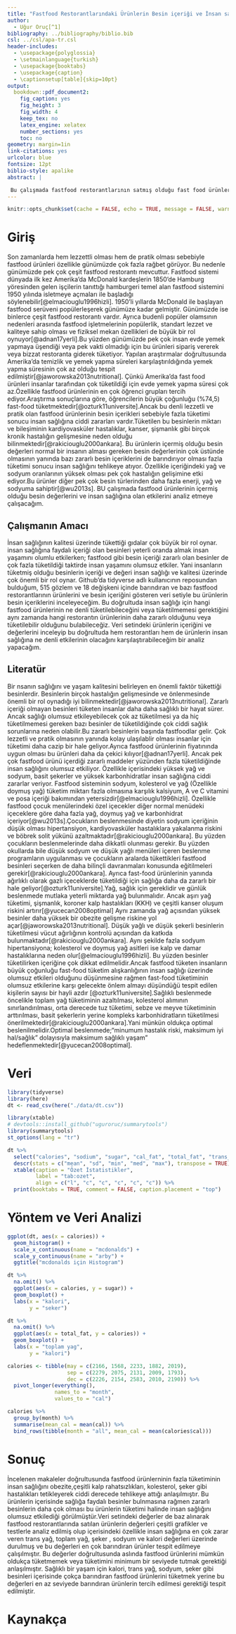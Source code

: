 ```yaml
---
title: "Fastfood Restorantlarındaki Ürünlerin Besin içeriği ve İnsan sağlığına Olan Etkilerinin Analizi"
author: 
  - Uğur Oruç[^1]
bibliography: ../bibliography/biblio.bib
csl: ../csl/apa-tr.csl
header-includes:
  - \usepackage{polyglossia}
  - \setmainlanguage{turkish}
  - \usepackage{booktabs}
  - \usepackage{caption} 
  - \captionsetup[table]{skip=10pt}
output:
  bookdown::pdf_document2:
    fig_caption: yes
    fig_height: 3
    fig_width: 4
    keep_tex: no
    latex_engine: xelatex
    number_sections: yes
    toc: no
geometry: margin=1in
link-citations: yes
urlcolor: blue
fontsize: 12pt
biblio-style: apalike
abstract: |

 Bu çalışmada fastfood restorantlarının satmış olduğu fast food ürünlerinin kalori, toplam yağ, sodyum, trans yağ , şeker gibi besin içeriği değerleri incelenerek hangi restorantın sattığı ürünlerin insan sağlığı üzerinde daha zararlı etkilerinin olduğu anlaşılmaya çalışılmıştır. Bu doğrultuda literatür taraması yapılmış ve veri setindeki veriler baz alınarak grafikler oluşturulmuştur. Anova testi yapılarak bulgular desteklenmiş ve veri seti analiz edilmiştir. 
---
```

```r
knitr::opts_chunk$set(cache = FALSE, echo = TRUE, message = FALSE, warning = FALSE)
```

<!-- ======================================================================= -->
<!-- ============================== NOTLAR ================================= -->
<!-- ======================================================================= -->
[^1]: 18080432, [Github Repo](https://github.com/uguroruc/FINAL-SINAVI)


# Giriş
Son zamanlarda hem lezzettli olması hem de pratik olması sebebiyle fastfood ürünleri özellikle günümüzde çok fazla rağbet görüyor. Bu nedenle günümüzde pek çok çeşit fastfood restorantı mevcuttur. Fastfood sistemi dünyada ilk kez Amerika’da McDonald kardeşlerin 1850’de Hamburg yöresinden gelen işçilerin tanıttığı hamburgeri temel alan fastfood sistemini 1950 yılında isletmeye açmaları ile başladığı söylenebilir[@elmaciouglu1996hizli]. 1950'li yıllarda McDonald ile başlayan fastfood serüveni popülerleşerek günümüze kadar gelmiştir. Günümüzde ise binlerce çeşit fastfood restorantı vardır. Ayrıca budenli popüler olamsının nedenleri arasında fastfood işletmelerinin popülerlik, standart lezzet ve kaliteye sahip olması ve fiziksel mekan özellikleri de büyük bir rol oynuyor[@adnan17yerli].Bu yüzden  günümüzde pek çok insan evde yemek yapmaya üşendiği veya pek vakti olmadığı için bu ürünleri sipariş vererek veya bizzat restoranta giderek  tüketiyor. Yapılan araştırmalar doğrultusunda Amerika'da temizlik ve yemek yapma süreleri karşılaştırıldığında yemek yapma süresinin çok az olduğu tespit edilmiştir[@jaworowska2013nutritional]. Çünkü Amerika'da fast food ürünleri insanlar tarafından çok tüketildiği için evde yemek yapma süresi çok az.Özellikle fastfood ürünlerinin en çok öğrenci grupları tercih ediyor.Araştırma sonuçlarına göre, öğrencilerin büyük çoğunluğu (%74,5) fast-food tüketmektedir[@ozturk11universite].Ancak bu denli lezzetli ve pratik olan fastfood ürünlerinin besin içerikleri sebebiyle fazla tüketimi sonucu insan sağlığına ciddi zararları vardır.Tüketilen bu besinlerin miktarı ve bileşiminin kardiyovasküler hastalıklar, kanser, şişmanlık gibi birçok kronik hastalığın gelişmesine neden olduğu bilinmektedir[@rakiciouglu2000ankara]. Bu ürünlerin içermiş olduğu besin değerleri normal bir insanın alması gereken besin değerlerinin çok üstünde olmasının yanında bazı zararlı besin içeriklerini de barındırıyor olması fazla tüketimi sonucu insan sağlığını tehlikeye atıyor. Özellikle içeriğindeki yağ ve sodyum oranlarının yüksek olması pek çok hastalığın gelişimine etki ediyor.Bu ürünler diğer pek çok besin türlerinden daha fazla enerji, yağ ve sodyuma sahiptir[@wu2013s]. BU çalışmada fastfood ürünlerinin içermiş olduğu besin değerlerini ve insan sağlığına olan etkilerini analiz etmeye çalışacağım.


## Çalışmanın Amacı
İnsan sağlığının kalitesi üzerinde tükettiği gıdalar çok büyük bir rol oynar. insan sağlığına faydalı içeriği olan besinleri yeterli oranda almak insan yaşamını olumlu etkilerken; fastfood gibi besin içeriği zararlı olan besinler de çok fazla tüketildiği taktirde insan yaşamını olumsuz etkiler. Yani insanların tüketmiş olduğu besinlerin içeriği ve değeri insan sağlığı ve kalitesi üzerinde çok önemli bir rol oynar. Github'da tidyverse adlı kullanıcının reposundan bulduğum, 515 gözlem ve 18 değişkeni içinde barındıran ve bazı fastfood restorantlarının ürünlerini ve besin içeriğini gösteren veri setiyle bu ürünlerin besin içeriklerini inceleyeceğim. Bu doğrultuda insan sağlığı için hangi fastfood ürünlerinin ne denli tüketilebileceğini veya tüketilmemesi gerektiğini aynı zamanda hangi restorantın ürünlerinin daha zararlı olduğunu veya tüketilebilir olduğunu bulabileceğiz. Veri setindeki ürünlerin içeriğini ve değerlerini inceleyip bu doğrultuda hem restorantları hem de ürünlerin insan sağlığına ne denli etkilerinin olacağını karşılaştırabileceğim bir analiz yapacağım.

## Literatür 

Bir nsanın sağlığını ve yaşam kalitesini belirleyen en önemli faktör tükettiği besinlerdir. Besinlerin birçok hastalığın gelişmesinde ve önlenmesinde önemli bir rol oynadığı iyi bilinmektedir[@jaworowska2013nutritional]. Zararlı içeriği olmayan besinleri tüketen insanlar daha daha sağlıklı bir hayat sürer. Ancak sağlığı olumsuz etkileyebilecek çok az tüketilmesi ya da hiç tüketilmemesi gereken bazı besinler de tüketildiğinde çok ciddi sağlık sorunlarına neden olabilir.Bu zararlı besinlerin başında fastfoodlar gelir. Çok lezzetli ve pratik olmasının yanında kolay ulaşılablir olması insanlar için tüketimi daha cazip bir hale geliyor.Ayrıca fastfood ürünlerinin fiyatınında uygun olması bu ürünleri daha da çekici kılıyor[@adnan17yerli]. Ancak pek çok fastfood ürünü içerdiği zararlı maddeler yüzünden fazla tüketildiğinde insan sağlığını olumsuz etkiliyor. Özellikle içerisindeki yüksek yağ ve sodyum, basit şekerler ve yüksek karbonhidratlar insan sağlığına ciddi zararlar veriyor. Fastfood sisteminin sodyum, kolesterol ve yağ (Özellikle doymuş yağ) tüketim miktarı fazla olmasına karşılık kalsiyum, A ve C vitamini ve posa içeriği bakımından yetersizdir[@elmaciouglu1996hizli]. Özellikle fastfood çocuk menülerindeki özel içecekler diğer normal menüdeki içeceklere göre daha fazla yağ, doymuş yağ ve karbonhidrat içeriyor[@wu2013s].Çocukların beslenmesinde diyetin sodyum içeriğinin düşük olması hipertansiyon, kardiyovasküler hastalıklara yakalanma riskini ve böbrek solit yükünü azaltmaktadır[@rakiciouglu2000ankara]. Bu yüzden çocukların beslenmelerinde daha dikkatli olunması gerekir. Bu yüzden okullarda bile düşük sodyum ve düşük yağlı menüleri içeren beslenme programların uygulanması ve çocukların aralarda tükettikleri fastfood besinleri seçerken de daha bilinçli davranmaları konusunda eğitilmeleri gerekir[@rakiciouglu2000ankara]. Ayrıca fast-food ürünlerinin yanında ağırlıklı olarak gazlı içeceklerde tüketildiği için sağlığa daha da zararlı bir hale geliyor[@ozturk11universite].Yağ, sağlık için gereklidir ve günlük beslenmede mutlaka yeterli miktarda yağ bulunmalıdır. Ancak aşırı yağ tüketimi, şişmanlık, koroner kalp hastalıkları (KKH) ve çeşitli kanser oluşum riskini artırır[@yucecan2008optimal] Aynı zamanda yağ açısından yüksek besinler daha yüksek bir obezite gelişme riskine yol açar[@jaworowska2013nutritional]. Düşük yağlı ve düşük şekerli besinlerin tüketilmesi vücut ağırlığının kontrolü açısından da katkıda bulunmaktadır[@rakiciouglu2000ankara]. Aynı şekilde fazla sodyum hipertansiyona; kolesterol ve doymuş yağ asitleri ise kalp ve damar hastalıklarına neden olur[@elmaciouglu1996hizli]. Bu yüzden besinler tüketilirken içeriğine çok dikkat edilmelidir.Ancak fastfood tüketen insanların büyük çoğunluğu fast-food tüketim alışkanlığının insan sağlığı üzerinde olumsuz etkileri olduğunu düşünmesine rağmen fast-food tüketiminin olumsuz etkilerine karşı gelecekte önlem almayı düşündüğü tespit edilen kişilerin sayısı bir hayli azdır [@ozturk11universite].Sağlıklı beslenmede öncelikle toplam yağ tüketiminin azaltılması, kolesterol alımının sınırlandırılması, orta derecede tuz tüketimi, sebze ve meyve tüketiminin arttırılması, basit şekerlerin yerine kompleks karbonhidratların tüketilmesi önerilmektedir[@rakiciouglu2000ankara].Yani münkün oldukça optimal beslenilmelidir.Optimal beslenmede;“minumum hastalık riski, maksimum iyi hal/sağlık" dolayısıyla maksimum sağlıklı yaşam” hedeflenmektedir[@yucecan2008optimal].

# Veri 


```r
library(tidyverse)
library(here)
dt <- read_csv(here("./data/dt.csv"))
```

 

```r
library(xtable) 
# devtools::install_github("uguroruc/summarytools")
library(summarytools)
st_options(lang = "tr")
```




```r
dt %>%
  select("calories", "sodium", "sugar", "cal_fat", "total_fat", "trans_fat", "cholesterol", "sat_fat", "total_carb") %>% 
  descr(stats = c("mean", "sd", "min", "med", "max"), transpose = TRUE) %>% 
  xtable(caption = "Özet İstatistikler",
         label = "tab:ozet",
         align = c("l", "c", "c", "c", "c", "c")) %>% 
  print(booktabs = TRUE, comment = FALSE, caption.placement = "top")
```


# Yöntem ve Veri Analizi

```r
ggplot(dt, aes(x = calories)) +
  geom_histogram() +
  scale_x_continuous(name = "mcdonalds") +
  scale_y_continuous(name = "arby") +
  ggtitle("mcdonalds için Histogram")
```


```r
dt %>% 
  na.omit() %>% 
  ggplot(aes(x = calories, y = sugar)) +
  geom_boxplot() +
  labs(x = "kalori",
       y = "seker") 
```


```r
dt %>% 
  na.omit() %>% 
  ggplot(aes(x = total_fat, y = calories)) +
  geom_boxplot() +
  labs(x = "toplam yag",
       y = "kalori")
```
```r
calories <- tibble(may = c(2166, 1568, 2233, 1882, 2019),
                   sep = c(2279, 2075, 2131, 2009, 1793), 
                   dec = c(2226, 2154, 2583, 2010, 2190)) %>% 
  pivot_longer(everything(),
               names_to = "month",
               values_to = "cal")

calories %>% 
  group_by(month) %>% 
  summarise(mean_cal = mean(cal)) %>% 
  bind_rows(tibble(month = "all", mean_cal = mean(calories$cal)))
```

# Sonuç
İncelenen makaleler doğrultusunda fastfood ürünlerninin fazla tüketiminin insan sağlığını obezite,çeşitli kalp rahatsızlıkları, kolesterol, şeker gibi hastalıkları tetikleyerek ciddi derecede tehlikeye attığı anlaşılmıştır. Bu ürünlerin içerisinde sağlığa faydalı besinler bulnmasına rağmen zararlı besinlerin daha çok olması bu ürünlerin tüketimi halinde insan sağlığını olumsuz etkilediği görülmüştür.Veri setindeki değerler de baz alınarak fastfood restorantlarında satılan ürünlerin değerleri çeşitli grafikler ve testlerle analiz edilmiş olup içerisindeki özellikle insan sağlığına en çok zarar veren trans yağ, toplam yağ, şeker , sodyum ve kalori değerleri üzerinde durulmuş ve bu değerleri en çok barındıran ürünler tespit edilmeye çalışılmıştır. Bu değerler doğrultusunda aslında fastfood ürünlerini mümkün oldukça tüketmemek veya tüketimini minimum  bir seviyede tutmak gerektiği anlaşılmıştır. Sağlıklı bir yaşam için kalori, trans yağ, sodyum, şeker gibi besinleri içerisinde çokça barındıran fastfood ürünlerini tüketmek yerine bu değerleri en az seviyede barındıran ürünlerin tercih edilmesi gerektiği tespit edilmiştir.

\newpage
# Kaynakça {#references}
<div id="refs"></div>

